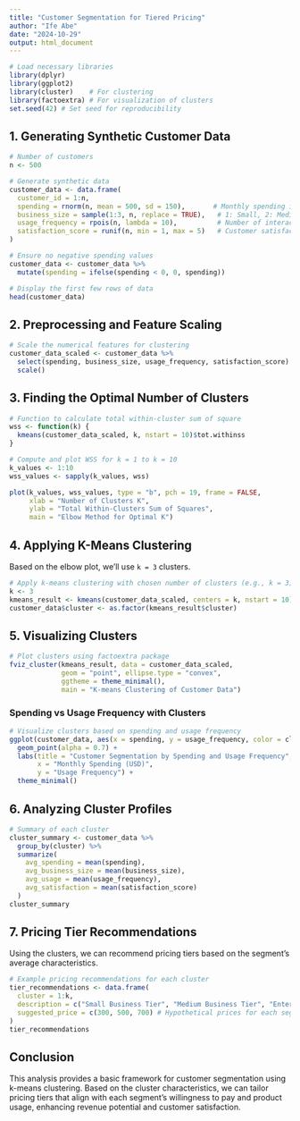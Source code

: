 ```yaml
---
title: "Customer Segmentation for Tiered Pricing"
author: "Ife Abe"
date: "2024-10-29"
output: html_document
---
```


```r
# Load necessary libraries
library(dplyr)
library(ggplot2)
library(cluster)    # For clustering
library(factoextra) # For visualization of clusters
set.seed(42) # Set seed for reproducibility
```

## 1. Generating Synthetic Customer Data

```r
# Number of customers
n <- 500 

# Generate synthetic data
customer_data <- data.frame(
  customer_id = 1:n,
  spending = rnorm(n, mean = 500, sd = 150),       # Monthly spending in dollars
  business_size = sample(1:3, n, replace = TRUE),   # 1: Small, 2: Medium, 3: Large
  usage_frequency = rpois(n, lambda = 10),          # Number of interactions per month
  satisfaction_score = runif(n, min = 1, max = 5)   # Customer satisfaction score (1-5)
)

# Ensure no negative spending values
customer_data <- customer_data %>%
  mutate(spending = ifelse(spending < 0, 0, spending))

# Display the first few rows of data
head(customer_data)
```

## 2. Preprocessing and Feature Scaling

```r
# Scale the numerical features for clustering
customer_data_scaled <- customer_data %>%
  select(spending, business_size, usage_frequency, satisfaction_score) %>%
  scale()
```

## 3. Finding the Optimal Number of Clusters

```r
# Function to calculate total within-cluster sum of square
wss <- function(k) {
  kmeans(customer_data_scaled, k, nstart = 10)$tot.withinss
}

# Compute and plot WSS for k = 1 to k = 10
k_values <- 1:10
wss_values <- sapply(k_values, wss)

plot(k_values, wss_values, type = "b", pch = 19, frame = FALSE,
     xlab = "Number of Clusters K",
     ylab = "Total Within-Clusters Sum of Squares",
     main = "Elbow Method for Optimal K")
```

## 4. Applying K-Means Clustering

Based on the elbow plot, we’ll use `k = 3` clusters.

```r
# Apply k-means clustering with chosen number of clusters (e.g., k = 3)
k <- 3
kmeans_result <- kmeans(customer_data_scaled, centers = k, nstart = 10)
customer_data$cluster <- as.factor(kmeans_result$cluster)
```

## 5. Visualizing Clusters

```r
# Plot clusters using factoextra package
fviz_cluster(kmeans_result, data = customer_data_scaled,
             geom = "point", ellipse.type = "convex", 
             ggtheme = theme_minimal(),
             main = "K-means Clustering of Customer Data")
```

### Spending vs Usage Frequency with Clusters

```r
# Visualize clusters based on spending and usage frequency
ggplot(customer_data, aes(x = spending, y = usage_frequency, color = cluster)) +
  geom_point(alpha = 0.7) +
  labs(title = "Customer Segmentation by Spending and Usage Frequency",
       x = "Monthly Spending (USD)",
       y = "Usage Frequency") +
  theme_minimal()
```

## 6. Analyzing Cluster Profiles

```r
# Summary of each cluster
cluster_summary <- customer_data %>%
  group_by(cluster) %>%
  summarize(
    avg_spending = mean(spending),
    avg_business_size = mean(business_size),
    avg_usage = mean(usage_frequency),
    avg_satisfaction = mean(satisfaction_score)
  )
cluster_summary
```

## 7. Pricing Tier Recommendations

Using the clusters, we can recommend pricing tiers based on the segment’s average characteristics.

```r
# Example pricing recommendations for each cluster
tier_recommendations <- data.frame(
  cluster = 1:k,
  description = c("Small Business Tier", "Medium Business Tier", "Enterprise Tier"),
  suggested_price = c(300, 500, 700) # Hypothetical prices for each segment
)
tier_recommendations
```

## Conclusion

This analysis provides a basic framework for customer segmentation using k-means clustering. Based on the cluster characteristics, we can tailor pricing tiers that align with each segment's willingness to pay and product usage, enhancing revenue potential and customer satisfaction.
